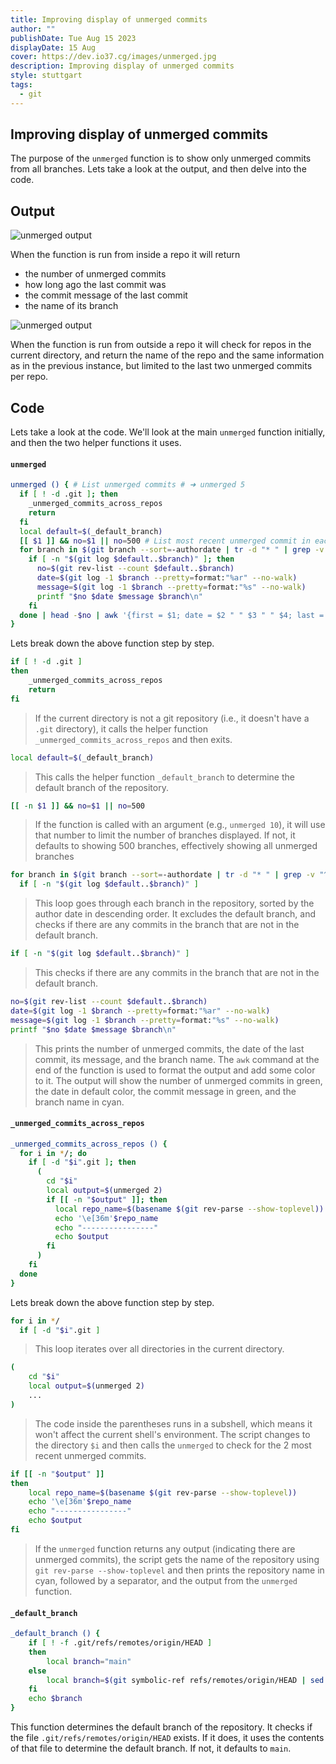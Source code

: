 ```yaml
---
title: Improving display of unmerged commits
author: ""
publishDate: Tue Aug 15 2023
displayDate: 15 Aug
cover: https://dev.io37.cg/images/unmerged.jpg
description: Improving display of unmerged commits
style: stuttgart
tags:
  - git
---
```


## Improving display of unmerged commits

The purpose of the `unmerged` function is to show only unmerged commits from all branches. Lets take a look at the output, and then delve into the code.

## Output

<img src="images/unmerged2.jpg" alt="unmerged output" />

When the function is run from inside a repo it will return

- the number of unmerged commits
- how long ago the last commit was
- the commit message of the last commit
- the name of its branch

<img src="images/unmerged.png" alt="unmerged output" />

When the function is run from outside a repo it will check for repos in the current directory, and return the name of the repo and the same information as in the previous instance, but limited to the last two unmerged commits per repo.

## Code

Lets take a look at the code. We'll look at the main `unmerged` function initially, and then the two helper functions it uses.

#### `unmerged`

```bash
unmerged () { # List unmerged commits # ➜ unmerged 5
  if [ ! -d .git ]; then
    _unmerged_commits_across_repos
    return
  fi
  local default=$(_default_branch)
  [[ $1 ]] && no=$1 || no=500 # List most recent unmerged commit in each branch
  for branch in $(git branch --sort=-authordate | tr -d "* " | grep -v "^$default$"); do
    if [ -n "$(git log $default..$branch)" ]; then
      no=$(git rev-list --count $default..$branch)
      date=$(git log -1 $branch --pretty=format:"%ar" --no-walk)
      message=$(git log -1 $branch --pretty=format:"%s" --no-walk)
      printf "$no $date $message $branch\n"
    fi
  done | head -$no | awk '{first = $1; date = $2 " " $3 " " $4; last = $NF; message = substr($0, length($1 $2 $3 $4) + 5, length($0) - length($1 $2 $3 $4 $NF) - 5); printf "\033[0;32m%-3s \033[1;0m%-15s \033[0;32m%-52s \033[0;36m%s\n", first, date, message, last}'
}
```

Lets break down the above function step by step.

```bash
if [ ! -d .git ]
then
    _unmerged_commits_across_repos
    return
fi
```

> If the current directory is not a git repository (i.e., it doesn't have a `.git` directory), it calls the helper function `_unmerged_commits_across_repos` and then exits.

```bash
local default=$(_default_branch)
```

> This calls the helper function `_default_branch` to determine the default branch of the repository.

```bash
[[ -n $1 ]] && no=$1 || no=500
```

> If the function is called with an argument (e.g., `unmerged 10`), it will use that number to limit the number of branches displayed. If not, it defaults to showing 500 branches, effectively showing all unmerged branches

```bash
for branch in $(git branch --sort=-authordate | tr -d "* " | grep -v "^$default$")
  if [ -n "$(git log $default..$branch)" ]
```

> This loop goes through each branch in the repository, sorted by the author date in descending order. It excludes the default branch, and checks if there are any commits in the branch that are not in the default branch.

```bash
if [ -n "$(git log $default..$branch)" ]
```

> This checks if there are any commits in the branch that are not in the default branch.

```bash
no=$(git rev-list --count $default..$branch)
date=$(git log -1 $branch --pretty=format:"%ar" --no-walk)
message=$(git log -1 $branch --pretty=format:"%s" --no-walk)
printf "$no $date $message $branch\n"
```

> This prints the number of unmerged commits, the date of the last commit, its message, and the branch name. The `awk` command at the end of the function is used to format the output and add some color to it. The output will show the number of unmerged commits in green, the date in default color, the commit message in green, and the branch name in cyan.

#### `_unmerged_commits_across_repos`

```bash
_unmerged_commits_across_repos () {
  for i in */; do
    if [ -d "$i".git ]; then
      (
        cd "$i"
        local output=$(unmerged 2)
        if [[ -n "$output" ]]; then
          local repo_name=$(basename $(git rev-parse --show-toplevel))
          echo '\e[36m'$repo_name
          echo "----------------"
          echo $output
        fi
      )
    fi
  done
}
```

Lets break down the above function step by step.

```bash
for i in */
  if [ -d "$i".git ]
```

> This loop iterates over all directories in the current directory.

```bash
(
    cd "$i"
    local output=$(unmerged 2)
    ...
)
```

> The code inside the parentheses runs in a subshell, which means it won't affect the current shell's environment. The script changes to the directory `$i` and then calls the `unmerged` to check for the 2 most recent unmerged commits.

```bash
if [[ -n "$output" ]]
then
    local repo_name=$(basename $(git rev-parse --show-toplevel))
    echo '\e[36m'$repo_name
    echo "----------------"
    echo $output
fi
```

> If the `unmerged` function returns any output (indicating there are unmerged commits), the script gets the name of the repository using `git rev-parse --show-toplevel` and then prints the repository name in cyan, followed by a separator, and the output from the `unmerged` function.

#### `_default_branch`

```bash
_default_branch () {
	if [ ! -f .git/refs/remotes/origin/HEAD ]
	then
		local branch="main"
	else
		local branch=$(git symbolic-ref refs/remotes/origin/HEAD | sed 's@^refs/remotes/origin/@@')
	fi
	echo $branch
}
```

This function determines the default branch of the repository. It checks if the file `.git/refs/remotes/origin/HEAD` exists. If it does, it uses the contents of that file to determine the default branch. If not, it defaults to `main`.
